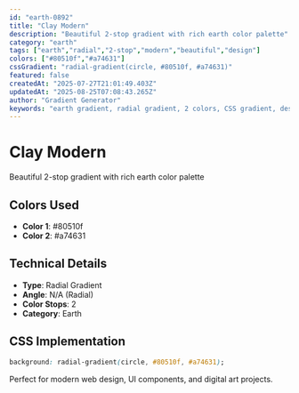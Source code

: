 ```yaml
---
id: "earth-0892"
title: "Clay Modern"
description: "Beautiful 2-stop gradient with rich earth color palette"
category: "earth"
tags: ["earth","radial","2-stop","modern","beautiful","design"]
colors: ["#80510f","#a74631"]
cssGradient: "radial-gradient(circle, #80510f, #a74631)"
featured: false
createdAt: "2025-07-27T21:01:49.403Z"
updatedAt: "2025-08-25T07:08:43.265Z"
author: "Gradient Generator"
keywords: "earth gradient, radial gradient, 2 colors, CSS gradient, design, #80510f, #a74631"
---
```


# Clay Modern

Beautiful 2-stop gradient with rich earth color palette

## Colors Used
- **Color 1**: #80510f
- **Color 2**: #a74631

## Technical Details
- **Type**: Radial Gradient
- **Angle**: N/A (Radial)
- **Color Stops**: 2
- **Category**: Earth

## CSS Implementation
```css
background: radial-gradient(circle, #80510f, #a74631);
```

Perfect for modern web design, UI components, and digital art projects.
